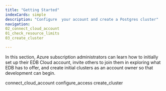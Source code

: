 ```yaml
---
title: "Getting Started"
indexCards: simple
description: "Configure  your account and create a Postgres cluster"
navigation:
02_connect_cloud_account
01_check_resource_limits
03_create_cluster

---
```


In this section, Azure subscription administrators can learn how to initially set up their EDB Cloud account, invite others to join them in exploring what EDB has to offer, and create initial clusters as an account owner so that development can begin.

<div class="toctree" maxdepth="5">

connect_cloud_account configure_access create_cluster

</div>
